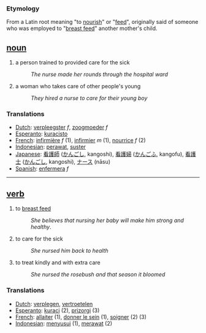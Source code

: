 === Etymology ===
From a Latin root meaning "to [[nourish]]" or "[[feed]]", originally said of someone who was employed to "[[breast feed]]" another mother's child.

== [[noun]] ==
# a person trained to provided care for the sick
#:''The nurse made her rounds through the hospital ward''
# a woman who takes care of other people's young
#:''They hired a nurse to care for their young boy''

=== Translations ===
*[[Dutch]]: [[verpleegster]] ''f'', [[zoogmoeder]] ''f''
*[[Esperanto]]: [[kuracisto]]
*[[French]]: [[infirmière]] ''f'' (1), [[infirmier]] ''m'' (1), [[nourrice]] ''f'' (2)
*[[Indonesian]]: [[rawat|perawat]], [[suster]]
*[[Japanese]]: [[看護師]] ([[かんごし]], kangoshi), [[看護婦]] ([[かんごふ]], kangofu), [[看護士]] ([[かんごし]], kangoshi), [[ナース]] (nāsu)
*[[Spanish]]: [[enfermera]] ''f''

----

== [[verb]] ==
#  to [[breast feed]]
#:''She believes that nursing her baby will make him strong and healthy''.
# to care for the sick
#:''She nursed him back to health''
# to treat kindly and with extra care
#:''She nursed the rosebush and that season it bloomed''

=== Translations ===
*[[Dutch]]: [[verplegen]], [[vertroetelen]]
*[[Esperanto]]: [[kuraci]] (2), [[prizorgi]] (3)
*[[French]]: [[allaiter]] (1), [[donner le sein]] (1), [[soigner]] (2) (3)
*[[Indonesian]]: [[susu|menyusui]] (1), [[rawat|merawat]] (2)